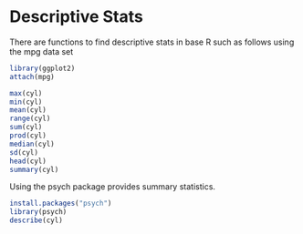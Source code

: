 # Descriptive Stats

There are functions to find descriptive stats in base R such as follows using the mpg data set

```r
library(ggplot2)
attach(mpg)

max(cyl)
min(cyl)
mean(cyl)
range(cyl)
sum(cyl)
prod(cyl)
median(cyl)
sd(cyl)
head(cyl)
summary(cyl)
```

Using the psych package provides summary statistics. 

```r
install.packages("psych")
library(psych)
describe(cyl)
```



